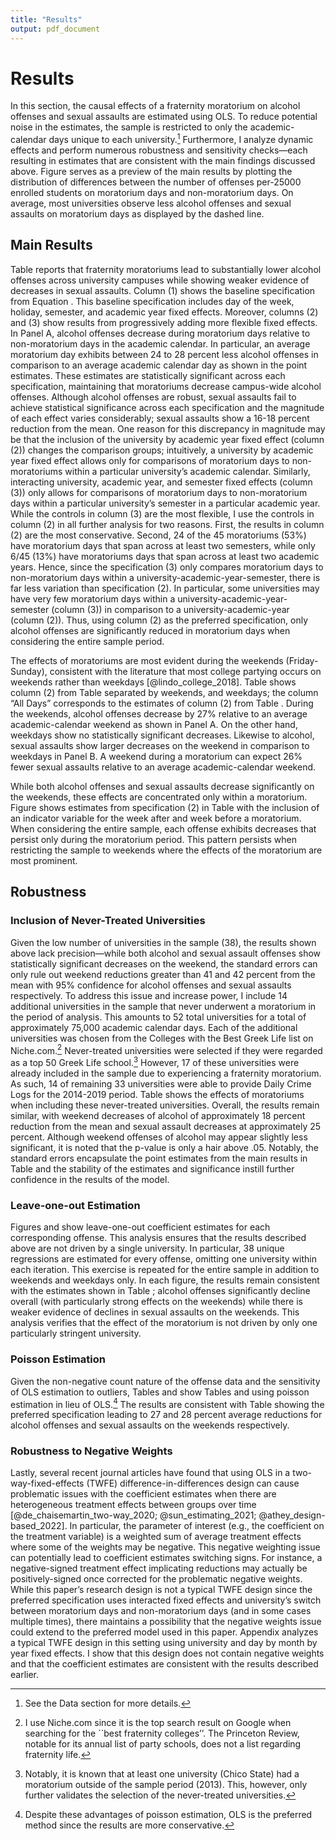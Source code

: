 ```yaml
---
title: "Results"
output: pdf_document
---
```


# Results \label{section:results}

In this section, the causal effects of a fraternity moratorium on alcohol offenses and sexual assaults are estimated using OLS. To reduce potential noise in the estimates, the sample is restricted to only the academic-calendar days unique to each university.^[See the Data section for more details.] Furthermore, I analyze dynamic effects and perform numerous robustness and sensitivity checks—each resulting in estimates that are consistent with the main findings discussed above. Figure \ref{diff_average_offenses} serves as a preview of the main results by plotting the distribution of differences between the number of offenses per-25000 enrolled students on moratorium days and non-moratorium days. On average, most universities observe less alcohol offenses and sexual assaults on moratorium days as displayed by the dashed line.

## Main Results

Table \ref{main_table} reports that fraternity moratoriums lead to substantially lower alcohol offenses across university campuses while showing weaker evidence of decreases in sexual assaults. Column (1) shows the baseline specification from Equation \ref{main_model}. This baseline specification includes day of the week, holiday, semester, and academic year fixed effects. Moreover, columns (2) and (3) show results from progressively adding more flexible fixed effects. In Panel A, alcohol offenses decrease during moratorium days relative to non-moratorium days in the academic calendar. In particular, an average moratorium day exhibits between 24 to 28 percent less alcohol offenses in comparison to an average academic calendar day as shown in the point estimates. These estimates are statistically significant across each specification, maintaining that moratoriums decrease campus-wide alcohol offenses. Although alcohol offenses are robust, sexual assaults fail to achieve statistical significance across each specification and the magnitude of each effect varies considerably; sexual assaults show a 16-18 percent reduction from the mean. One reason for this discrepancy in magnitude may be that the inclusion of the university by academic year fixed effect (column (2)) changes the comparison groups; intuitively, a university by academic year fixed effect allows only for comparisons of moratorium days to non-moratoriums within a particular university's academic calendar. Similarly, interacting university, academic year, and semester fixed effects (column (3)) only allows for comparisons of moratorium days to non-moratorium days within a particular university's semester in a particular academic year. While the controls in column (3) are the most flexible, I use the controls in column (2) in all further analysis for two reasons. First, the results in column (2) are the most conservative. Second, 24 of the 45 moratoriums (53%) have moratorium days that span across at least two semesters, while only 6/45 (13%) have moratoriums days that span across at least two academic years. Hence, since the specification (3) only compares moratorium days to non-moratorium days within a university-academic-year-semester, there is far less variation than specification (2). In particular, some universities may have very few moratorium days within a university-academic-year-semester (column (3)) in comparison to a university-academic-year (column (2)). Thus, using column (2) as the preferred specification, only alcohol offenses are significantly reduced in moratorium days when considering the entire sample period.

The effects of moratoriums are most evident during the weekends (Friday-Sunday), consistent with the literature that most college partying occurs on weekends rather than weekdays [@lindo_college_2018]. Table \ref{weekend_table} shows column (2) from Table \ref{main_table} separated by weekends, and weekdays; the column "All Days" corresponds to the estimates of column (2) from Table \ref{main_table}. During the weekends, alcohol offenses decrease by 27% relative to an average academic-calendar weekend as shown in Panel A. On the other hand, weekdays show no statistically significant decreases. Likewise to alcohol, sexual assaults show larger decreases on the weekend in comparison to weekdays in Panel B. A weekend during a moratorium can expect 26% fewer sexual assaults relative to an average academic-calendar weekend.

While both alcohol offenses and sexual assaults decrease significantly on the weekends, these effects are concentrated only within a moratorium. Figure \ref{week_before_after} shows estimates from specification (2) in Table \ref{main_table} with the inclusion of an indicator variable for the week after and week before a moratorium. When considering the entire sample, each offense exhibits decreases that persist only during the moratorium period. This pattern persists when restricting the sample to weekends where the effects of the moratorium are most prominent. 


## Robustness

### Inclusion of Never-Treated Universities

Given the low number of universities in the sample (38), the results shown above lack precision—while both alcohol and sexual assault offenses show statistically significant decreases on the weekend, the standard errors can only rule out weekend reductions greater than 41 and 42 percent from the mean with 95% confidence for alcohol offenses and sexual assaults respectively. To address this issue and increase power, I include 14 additional universities in the sample that never underwent a moratorium in the period of analysis. This amounts to 52 total universities for a total of approximately 75,000 academic calendar days. Each of the additional universities was chosen from the Colleges with the Best Greek Life list on Niche.com.^[I use Niche.com since it is the top search result on Google when searching for the ``best fraternity colleges''. The Princeton Review, notable for its annual list of party schools, does not a list regarding fraternity life.] Never-treated universities were selected if they were regarded as a top 50 Greek Life school.^[Notably, it is known that at least one university (Chico State) had a moratorium outside of the sample period (2013). This, however, only further validates the selection of the never-treated universities.] However, 17 of these universities were already included in the sample due to experiencing a fraternity moratorium. As such, 14 of remaining 33 universities were able to provide Daily Crime Logs for the 2014-2019 period. Table \ref{weekend_table_allschools} shows the effects of moratoriums when including these never-treated universities. Overall, the results remain similar, with weekend decreases of alcohol of approximately 18 percent reduction from the mean and sexual assault decreases at approximately 25 percent. Although weekend offenses of alcohol may appear slightly less significant, it is noted that the p-value is only a hair above .05. Notably, the standard errors encapsulate the point estimates from the main results in Table \ref{weekend_table} and the stability of the estimates and significance instill further confidence in the results of the model.

### Leave-one-out Estimation

Figures \ref{loo_alc_ols} and \ref{loo_sex_ols} show leave-one-out coefficient estimates for each corresponding offense. This analysis ensures that the results described above are not driven by a single university. In particular, 38 unique regressions are estimated for every offense, omitting one university within each iteration. This exercise is repeated for the entire sample in addition to weekends and weekdays only. In each figure, the results remain consistent with the estimates shown in Table \ref{weekend_table}; alcohol offenses significantly decline overall (with particularly strong effects on the weekends) while there is weaker evidence of declines in sexual assaults on the weekends. This analysis verifies that the effect of the moratorium is not driven by only one particularly stringent university.

### Poisson Estimation

Given the non-negative count nature of the offense data and the sensitivity of OLS estimation to outliers,  Tables \ref{main_table_p} and \ref{weekend_table_p} show Tables \ref{main_table} and \ref{weekend_table} using poisson estimation in lieu of OLS.^[Despite these advantages of poisson estimation, OLS is the preferred method since the results are more conservative.] The results are consistent with Table \ref{weekend_table} showing the preferred specification leading to 27 and 28 percent average reductions for alcohol offenses and sexual assaults on the weekends respectively. 

### Robustness to Negative Weights

Lastly, several recent journal articles have found that using OLS in a two-way-fixed-effects (TWFE) difference-in-differences design can cause problematic issues with the coefficient estimates when there are heterogeneous treatment effects between groups over time [@de_chaisemartin_two-way_2020; @sun_estimating_2021; @athey_design-based_2022]. In particular, the parameter of interest (e.g., the coefficient on the treatment variable) is a weighted sum of average treatment effects where some of the weights may be negative. This negative weighting issue can potentially lead to coefficient estimates switching signs. For instance, a negative-signed treatment effect implicating reductions may actually be positively-signed once corrected for the problematic negative weights. While this paper's research design is not a typical TWFE design since the preferred specification uses interacted fixed effects and university's switch between moratorium days and non-moratorium days (and in some cases multiple times), there maintains a possibility that the negative weights issue could extend to the preferred model used in this paper. Appendix \ref{section:twfe} analyzes a typical TWFE design in this setting using university and day by month by year fixed effects. I show that this design does not contain negative weights and that the coefficient estimates are consistent with the results described earlier. 



